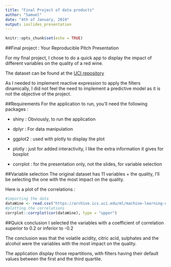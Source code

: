 ---
title: "Final Project of data products"
author: "Samuel"
date: "4th of January, 2019"
output: ioslides_presentation
---

```{r setup, include=FALSE}
knitr::opts_chunk$set(echo = TRUE)
```

##Final project : Your Reproducible Pitch Presentation


For my final project, I chose to do a quick app to display the impact of different variables on the quality of a red wine.

The dataset can be found at the [UCI repository]("https://archive.ics.uci.edu/ml/machine-learning-databases/wine-quality/"")

As I needed to implement reactive expression to apply the filters dinamically, I did not feel the need to implement a predictive model as it is not the objective of the project.


##Requirements
For the application to run, you'll need the following packages :

* shiny : Obviously, to run the application

* dplyr : For data manipulation

* ggplot2 : used with plotly to display the plot

* plotly : just for added interactivity, I like the extra information it gives for boxplot

* corrplot : for the presentation only, not the slides, for variable selection


##Variable selection
The original dataset has 11 variables + the quality, I'll be selecting the one with the most impact on the quality.

Here is a plot of the correlations : 

```{r, echo = FALSE,fig.height= 4.5, fig.width= 4.5, fig.align="center"}
#importing the data
dataWine <- read.csv("https://archive.ics.uci.edu/ml/machine-learning-databases/wine-quality/winequality-red.csv", sep = ";") 
#plotting the correlations
corrplot::corrplot(cor(dataWine), type = "upper")

```

##Quick conclusion
I selected the variables with a coefficient of correlation superior to 0.2 or inferior to -0.2

The conclusion was that the volatile acidity, citric acid, sulphates and the alcohol were the variables with the most impact on the quality.

The application display those repartitions, with filters having their default values between the first and the third quartile.


